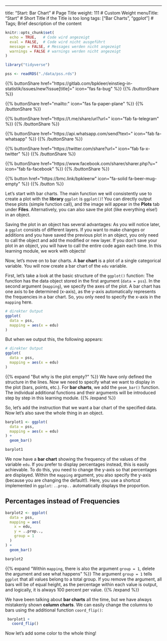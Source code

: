 ---
title: "Start: Bar Chart"  # Page Title
weight: 111  # Custom Weight 
menuTitle: "Start" # Short Title if the Title is too long
tags: ["Bar Charts", "ggplot"]  # Tags; Brief description of the content

```r
knitr::opts_chunk$set(
  echo = TRUE,   # Code wird angezeigt
  eval = FALSE,  # Code wird nicht ausgeführt
  message = FALSE, # Messages werden nicht angezeigt
  warnings = FALSE # warnings werden nicht angezeigt
)

library("tidyverse")

pss <- readRDS("./data/pss.rds")
```

{{% buttonShare href=\"https\:\/\/gitlab.com\/bpkleer\/einstieg-in-statistik\/issues\/new?issue[title]=\" icon=\"fas fa-bug\" %}} {{% /buttonShare %}} 

{{% buttonShare href=\"mailto\:\" icon=\"fas fa-paper-plane\" %}} {{% /buttonShare %}}

{{% buttonShare href=\"https\:\/\/t.me\/share\/url?url=\" icon=\"fab fa-telegram\" %}} {{% /buttonShare %}}

{{% buttonShare href=\"https\:\/\/api.whatsapp.com\/send?text=\" icon=\"fab fa-whatsapp\" %}} {{% /buttonShare %}}

{{% buttonShare href=\"https\:\/\/twitter.com\/share?url=\" icon=\"fab fa-x-twitter\" %}} {{% /buttonShare %}}

{{% buttonShare href=\"https\:\/\/www.facebook.com\/sharer\/sharer.php?u=\" icon=\"fab fa-facebook\" %}} {{% /buttonShare %}}

{{% button href=\"https\:\/\/bmc.link\/bpkleerw\" icon=\"fa-solid fa-beer-mug-empty\" %}} {{% /button %}}

Let's start with bar charts. The main function we will consistently use to create a plot with the **library** `ggplot` is `ggplot()`! You can directly output these plots (simple function call), and the image will appear in the **Plots** tab under **Files**. Alternatively, you can also save the plot (like everything else!) in an object.

Saving the plot in an object has several advantages: As you will notice later, a `ggplot` consists of different layers. If you want to make changes or additions and you have saved the previous plot in an object, you only need to call the object and add the modified or new layer. If you don't save your plot in an object, you will have to call the entire code again each time. In this learning module, we work with objects!

Now, let's move on to bar charts. A **bar chart** is a plot of a single categorical variable. You will now create a bar chart of the `edu` variable. 

First, let's take a look at the basic structure of the `ggplot()` function: The function has the data object stored in the first argument (`data = pss`). In the second argument (`mapping`), we specify the axes of the plot. A bar chart has one axis to be determined (x-axis), as the y-axis automatically represents the frequencies in a bar chart. So, you only need to specify the x-axis in the `mapping` here.

```r
# direkter Output
ggplot(
  data = pss,
  mapping = aes(x = edu)
)

```

But when we output this, the following appears:
```r
# direkter Output
ggplot(
  data = pss,
  mapping = aes(x = edu)
)

```

{{% expand \"But why is the plot empty?\" %}}
We have only defined the structure in the lines. Now we need to specify what we want to display in the plot (bars, points, etc.). For **bar charts**, we add the `geom_bar()` function. The individual additional functions and their arguments will be introduced step by step in this learning module.
{{% /expand %}}

So, let's add the instruction that we want a bar chart of the specified data. Now let's also save the whole thing in an object.

```r
barplot1 <- ggplot(
  data = pss,
  mapping = aes(x = edu)
) +
  geom_bar()

barplot1
```

We now have a **bar chart** showing the frequency of the values of the variable `edu`. If you prefer to display percentages instead, this is easily achievable. To do this, you need to change the y-axis so that percentages are displayed. Within the `mapping` argument, you also specify the y-axis (because you are changing the default!). Here, you use a shortcut implemented in `ggplot`: `..prop..` automatically displays the proportion.

## Percentages instead of Frequencies
```r
barplot2 <- ggplot(
  data = pss, 
  mapping = aes(
    x = edu, 
    y = ..prop.., 
    group = 1
  )
) + 
  geom_bar()

barplot2
```

{{% expand "Within `mapping`, there is also the argument `group = 1`, delete the argument and see what happens" %}}
The argument `group = 1` tells `ggplot` that all values belong to a total group. If you remove the argument, all bars will be of equal height, as the percentage within each value is output, and logically, it is always 100 percent per value.
{{% /expand %}}

We have been talking about **bar charts** all the time, but we have always mistakenly shown **column charts**. We can easily change the columns to bars using the additional function `coord_flip()`:
```r
 barplot1 + 
   coord_flip()
```

Now let's add some color to the whole thing!
